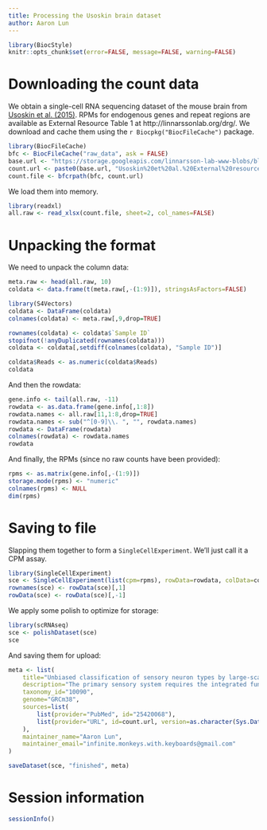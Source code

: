 ```yaml
---
title: Processing the Usoskin brain dataset
author: Aaron Lun
---
```


```r
library(BiocStyle)
knitr::opts_chunk$set(error=FALSE, message=FALSE, warning=FALSE)
```

# Downloading the count data

We obtain a single-cell RNA sequencing dataset of the mouse brain from [Usoskin et al. (2015)](https://doi.org/10.1038/nn.3881).
RPMs for endogenous genes and repeat regions are available as External Resource Table 1 at http://linnarssonlab.org/drg/.
We download and cache them using the `r Biocpkg("BiocFileCache")` package.

```r
library(BiocFileCache)
bfc <- BiocFileCache("raw_data", ask = FALSE)
base.url <- "https://storage.googleapis.com/linnarsson-lab-www-blobs/blobs/drg/"
count.url <- paste0(base.url, "Usoskin%20et%20al.%20External%20resources%20Table%201.xlsx")
count.file <- bfcrpath(bfc, count.url)
```

We load them into memory.

```r
library(readxl)
all.raw <- read_xlsx(count.file, sheet=2, col_names=FALSE)
```

# Unpacking the format

We need to unpack the column data:

```r
meta.raw <- head(all.raw, 10)
coldata <- data.frame(t(meta.raw[,-(1:9)]), stringsAsFactors=FALSE)

library(S4Vectors)
coldata <- DataFrame(coldata)
colnames(coldata) <- meta.raw[,9,drop=TRUE]

rownames(coldata) <- coldata$`Sample ID`
stopifnot(!anyDuplicated(rownames(coldata)))
coldata <- coldata[,setdiff(colnames(coldata), "Sample ID")]

coldata$Reads <- as.numeric(coldata$Reads)
coldata
```

And then the rowdata:

```r
gene.info <- tail(all.raw, -11)
rowdata <- as.data.frame(gene.info[,1:8])
rowdata.names <- all.raw[11,1:8,drop=TRUE]
rowdata.names <- sub("^[0-9]\\. ", "", rowdata.names)
rowdata <- DataFrame(rowdata)
colnames(rowdata) <- rowdata.names
rowdata
```

And finally, the RPMs (since no raw counts have been provided):

```r
rpms <- as.matrix(gene.info[,-(1:9)])
storage.mode(rpms) <- "numeric"
colnames(rpms) <- NULL
dim(rpms)
```

# Saving to file 

Slapping them together to form a `SingleCellExperiment`.
We'll just call it a CPM assay.

```r
library(SingleCellExperiment)
sce <- SingleCellExperiment(list(cpm=rpms), rowData=rowdata, colData=coldata)
rownames(sce) <- rowData(sce)[,1]
rowData(sce) <- rowData(sce)[,-1]
```

We apply some polish to optimize for storage:

```r
library(scRNAseq)
sce <- polishDataset(sce)
sce
```

And saving them for upload:

```r
meta <- list(
    title="Unbiased classification of sensory neuron types by large-scale single-cell RNA sequencing",
    description="The primary sensory system requires the integrated function of multiple cell types, although its full complexity remains unclear. We used comprehensive transcriptome analysis of 622 single mouse neurons to classify them in an unbiased manner, independent of any a priori knowledge of sensory subtypes. Our results reveal eleven types: three distinct low-threshold mechanoreceptive neurons, two proprioceptive, and six principal types of thermosensitive, itch sensitive, type C low-threshold mechanosensitive and nociceptive neurons with markedly different molecular and operational properties. Confirming previously anticipated major neuronal types, our results also classify and provide markers for new, functionally distinct subtypes. For example, our results suggest that itching during inflammatory skin diseases such as atopic dermatitis is linked to a distinct itch-generating type. We demonstrate single-cell RNA-seq as an effective strategy for dissecting sensory responsive cells into distinct neuronal types. The resulting catalog illustrates the diversity of sensory types and the cellular complexity underlying somatic sensation.",
    taxonomy_id="10090",
    genome="GRCm38",
    sources=list(
        list(provider="PubMed", id="25420068"),
        list(provider="URL", id=count.url, version=as.character(Sys.Date()))
    ),
    maintainer_name="Aaron Lun",
    maintainer_email="infinite.monkeys.with.keyboards@gmail.com"
)

saveDataset(sce, "finished", meta)
```

# Session information {-}

```r
sessionInfo()
```
